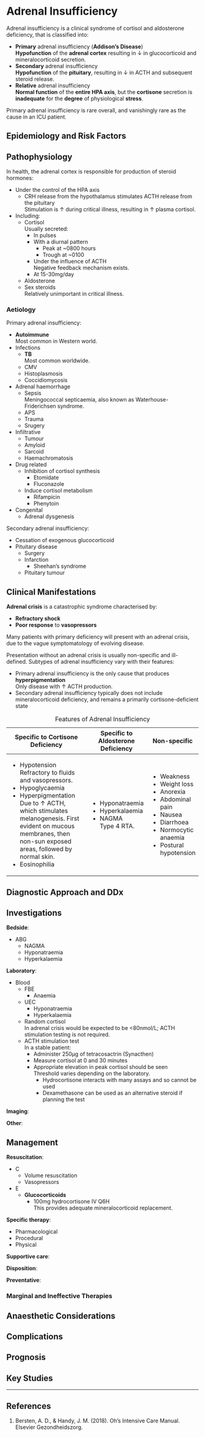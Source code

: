 # Adrenal Insufficiency

Adrenal insufficiency is a clinical syndrome of cortisol and aldosterone deficiency, that is classified into:

* **Primary** adrenal insufficiency (**Addison's Disease**)\
**Hypofunction** of the **adrenal cortex** resulting in ↓ in glucocorticoid and mineralocorticoid secretion.
* **Secondary** adrenal insufficiency\
**Hypofunction** of the **pituitary**, resulting in ↓ in ACTH and subsequent steroid release.
* **Relative** adrenal insufficiency\
**Normal function** of the **entire HPA axis**, but the **cortisone** secretion is **inadequate** for the **degree** of physiological **stress**.

:::column-margin
Primary adrenal insufficiency is rare overall, and vanishingly rare as the cause in an ICU patient.
:::

## Epidemiology and Risk Factors

## Pathophysiology

In health, the adrenal cortex is responsible for production of steroid hormones:

* Under the control of the HPA axis
	* CRH release from the hypothalamus stimulates ACTH release from the pituitary\
	Stimulation is ↑ during critical illness, resulting in ↑ plasma cortisol.
* Including:
	* Cortisol\
	Usually secreted:
		* In pulses
		* With a diurnal pattern
			* Peak at ~0800 hours
			* Trough at ~0100
		* Under the influence of ACTH\
		Negative feedback mechanism exists.
		* At 15-30mg/day
	* Aldosterone
	* Sex steroids\
	Relatively unimportant in critical illness.


### Aetiology

Primary adrenal insufficiency:

* **Autoimmune**\
Most common in Western world.
* Infections
	* **TB**\
	Most common worldwide.
	* CMV
	* Histoplasmosis
	* Coccidiomycosis
* Adrenal haemorrhage
	* Sepsis\
	Meningococcal septicaemia, also known as Waterhouse-Friderichsen syndrome.
	* APS
	* Trauma
	* Srugery
* Infiltrative
	* Tumour
	* Amyloid
	* Sarcoid
	* Haemachromatosis
* Drug related
	* Inhibition of cortisol synthesis
		* Etomidate
		* Fluconazole
	* Induce cortisol metabolism
		* Rifampicin
		* Phenytoin
* Congenital
	* Adrenal dysgenesis


Secondary adrenal insufficiency:

* Cessation of exogenous glucocorticoid
* Pituitary disease
	* Surgery
	* Infarction
		* Sheehan's syndrome
	* Pituitary tumour

## Clinical Manifestations

**Adrenal crisis** is a catastrophic syndrome characterised by:

* **Refractory shock**
* **Poor response** to **vasopressors**

:::column-margin
Many patients with primary deficiency will present with an adrenal crisis, due to the vague symptomatology of evolving disease.
:::

Presentation without an adrenal crisis is usually non-specific and ill-defined. Subtypes of adrenal insufficiency vary with their features:

* Primary adrenal insufficiency is the only cause that produces **hyperpigmentation**\
Only disease with ↑ ACTH production.
* Secondary adrenal insufficiency typically does not include mineralocorticoid deficiency, and remains a primarily cortisone-deficient state

+----------------------------------------------------------------------------------------------------------------------------------------+------------------------------------+------------------------+
| Specific to Cortisone Deficiency                                                                                                       | Specific to Aldosterone Deficiency | Non-specific           |
+========================================================================================================================================+====================================+========================+
| * Hypotension\                                                                                                                         | * Hyponatraemia                    | * Weakness             |
| Refractory to fluids and vasopressors.                                                                                                 | * Hyperkalaemia                    | * Weight loss          |
| * Hypoglycaemia                                                                                                                        | * NAGMA\                           | * Anorexia             |
| * Hyperpigmentation\                                                                                                                   | Type 4 RTA.                        | * Abdominal pain       |
| Due to ↑ ACTH, which stimulates melanogenesis. First evident on mucous membranes, then non-sun exposed areas, followed by normal skin. |                                    | * Nausea               |
| * Eosinophilia                                                                                                                         |                                    | * Diarrhoea            |
|                                                                                                                                        |                                    | * Normocytic anaemia   |
|                                                                                                                                        |                                    | * Postural hypotension |
+----------------------------------------------------------------------------------------------------------------------------------------+------------------------------------+------------------------+

: Features of Adrenal Insufficiency



## Diagnostic Approach and DDx

## Investigations

**Bedside**:

* ABG
	* NAGMA
	* Hyponatraemia
	* Hyperkalaemia

**Laboratory**:

* Blood
	* FBE
		* Anaemia
	* UEC
		* Hyponatraemia
		* Hyperkalaemia
	* Random cortisol\
	In adrenal crisis would be expected to be <80nmol/L; ACTH stimulation testing is not required.
	* ACTH stimulation test\
	In a stable patient:
		* Administer 250μg of tetracosactrin (Synacthen)
		* Measure cortisol at 0 and 30 minutes
		* Appropriate elevation in peak cortisol should be seen\
		Threshold varies depending on the laboratory.
			* Hydrocortisone interacts with many assays and so cannot be used
			* Dexamethasone can be used as an alternative steroid if planning the test


**Imaging**:

**Other**:

## Management

**Resuscitation**:\

* C
	* Volume resuscitation
	* Vasopressors
* E
	* **Glucocorticoids**
		* 100mg hydrocortisone IV Q6H\
		This provides adequate mineralocorticoid replacement.

**Specific therapy**:

* Pharmacological
* Procedural
* Physical

**Supportive care**:

**Disposition**:

**Preventative**:


### Marginal and Ineffective Therapies

## Anaesthetic Considerations

## Complications

## Prognosis

## Key Studies


---

## References

1. Bersten, A. D., & Handy, J. M. (2018). Oh’s Intensive Care Manual. Elsevier Gezondheidszorg.